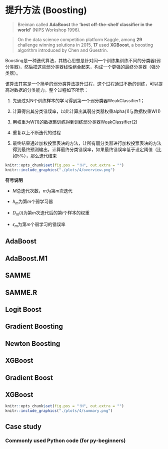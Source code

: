 # 提升方法 (Boosting) {#boosting}

> Breiman called **AdaBoost** the **‘best off-the-shelf classifier in the world’** (NIPS Workshop 1996).

> On the data science competition platform Kaggle, among **29** challenge winning solutions in 2015, **17** used **XGBoost**, a boosting algorithm introduced by Chen and Guestrin.

Boosting是一种迭代算法，其核心思想是针对同一个训练集训练不同的分类器(弱分类器)，然后把这些弱分类器线性组合起来，构成一个更强的最终分类器（强分类器）。

该算法其实是一个简单的弱分类算法提升过程，这个过程通过不断的训练，可以提高对数据的分类能力。整个过程如下所示：

1. 先通过对N个训练样本的学习得到第一个弱分类器WeakClassifier1；

2. 计算得出其分类错误率，以此计算出其弱分类器权重alpha(1)与数据权重W(1)

3. 用权重为W(1)的数据集训练得到训练弱分类器WeakClassifier(2) 

4. 重复以上不断迭代的过程

5. 最终结果通过加权投票表决的方法，让所有弱分类器进行加权投票表决的方法得到最终预测输出，计算最终分类错误率，如果最终错误率低于设定阈值（比如5%），那么迭代结束

```r
knitr::opts_chunk$set(fig.pos = "!H", out.extra = "")
knitr::include_graphics("./plots/4/overview.png")
```

**符号说明**

- $M$总迭代次数，$m$为第$m$次迭代

- $h_m$为第$m$个弱学习器

- $D_m(i)$为第$m$次迭代后的第$i$个样本的权重

- $\epsilon_m$为第$m$个弱学习的错误率


## AdaBoost

## AdaBoost.M1

## SAMME

## SAMME.R

## Logit Boost

## Gradient Boosting

## Newton Boosting

## XGBoost

## Gradient Boost

## XGBoost

```r
knitr::opts_chunk$set(fig.pos = "!H", out.extra = "")
knitr::include_graphics("./plots/4/summary.png")
```

## Case study

### Commonly used Python code (for py-beginners)

